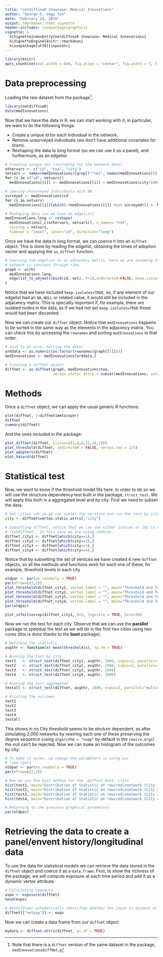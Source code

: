 ```yaml
---
title: "netdiffuseR showcase: Medical Innovations"
author: "George G. Vega Yon"
date: "February 24, 2016"
output: rmarkdown::html_vignette
header-includes: \usepackage{graphicx}
vignette: >
  %\VignetteIndexEntry{netdiffuseR showcase: Medical Innovations}
  %\VignetteEngine{knitr::rmarkdown}
  %\usepackage[utf8]{inputenc}
---
```


```r
library(knitr)
opts_chunk$set(out.width = 600, fig.align = "center", fig.width = 7, fig.height = 7) 
```

# Data preprocessing

Loading the raw dataset from the package[^diffnetdata].

[^diffnetdata]: Note that there is a `diffnet` version of the same dataset in the package, `medInnovationsDiffNet`.

```r
library(netdiffuseR)
data(medInnovations)
```

Now that we have the data in R, we can start working with it, in particular, we want to do the following things:

- Create a unique id for each individual in the network.
- Remove unsurveyed individuals (we don't have additional covariates for them).
- Reshaping the data to long format (so we can use it as a panel), and furthermore, as an edgelist.

```r
# Creating unique ids (including for the network data)
othervars <- c("id", "toa", "city")
netvars <- names(medInnovations)[grepl("^net", names(medInnovations))]
for (i in c("id", netvars))
  medInnovations[[i]] <- medInnovations[[i]] + medInnovations$city*1000

# Leaving unsurveyed individuals with NA
surveyed <- medInnovations$id
for (i in netvars)
  medInnovations[[i]][which(!(medInnovations[[i]] %in% surveyed))] <- NA

# Reshaping data (so we have an edgelist)
medInnovations.long <- reshape(
  medInnovations[,c(othervars, netvars)], v.names= "net",
  varying = netvars,
  timevar = "level", idvar="id", direction="long")
```


Once we have the data in long format, we can coerce it into an `diffnet` object. This is done by reading the edgelist, obtaining the times of adoption vector and applying the `as_diffnet` function.

```r
# Coersing the edgelist to an adjacency matrix. Here we are assuming that the
# network is constant through time.
graph <- with(
  medInnovations.long,
  edgelist_to_adjmat(cbind(id, net), t=18,undirected=FALSE, keep.isolates = TRUE)
)
```

Notice that we have included `keep.isolates=TRUE`, so, if any element of our edgelist had an `NA`, `NULL` or related value, it would still be included in the adjacency matrix. This is specially important if, for example, there are isolated nodes in the data, as if we had not set `keep.isolates=TRUE` those would had been discarded.

Now we can create our `diffnet` object. Notice that `medInnovations` happens to be sorted in the same way as the elements in the adjacency matrix. You can check this by accessing the `rownames` and sorting `medInnovations` in that order.

```r
# Just to be sure. Sorting the data!
orddata <- as.numeric(as.factor(rownames(graph[[1]])))
medInnovations <- medInnovations[orddata,]

# Creating a diffnet object
diffnet <- as_diffnet(graph, medInnovations$toa, 
                      vertex.static.attrs = subset(medInnovations, select=c(-id, -toa)))
```

# Methods

Once a `diffnet` object, we can apply the usual generic R functions:

```r
plot(diffnet, t=diffnet$meta$nper)
diffnet
summary(diffnet)
```

And the ones included in the package:

```r
plot_diffnet(diffnet, slices=c(1,4,8,12,16,18))
plot_threshold(diffnet, undirected = FALSE, vertex.cex = 1/5)
plot_adopters(diffnet)
plot_hazard(diffnet)
```

# Statistical test

Now, we want to know if the threshold model fits here. In order to do so we will use the structure dependency test built in the package, `struct_test`. We will apply this both in a aggregated level and by city. First we need to subset the data:

```r
# Get cities ids so we can subset the vertices and run the test by city.
city <- diffnet$vertex.static.attrs[,"city"]

# Subsetting diffnet, notice that we can use either indices or ids to create a
# "subdiffnet". In this case we are using indices.
diffnet_city1 <- diffnet[which(city==1),]
diffnet_city2 <- diffnet[which(city==2),]
diffnet_city3 <- diffnet[which(city==3),]
diffnet_city4 <- diffnet[which(city==4),]
```

Notice that by subsetting the set of vertices we have created 4 new `diffnet` objects, so all the methods and functions work for each one of these, for example, threshold levels in each city

```r
oldpar <- par(no.readonly = TRUE)
par(mfrow=c(2,2))
plot_threshold(diffnet_city1, vertex.label = "", main="Threshold and ToA\nin City 1")
plot_threshold(diffnet_city2, vertex.label = "", main="Threshold and ToA\nin City 2")
plot_threshold(diffnet_city3, vertex.label = "", main="Threshold and ToA\nin City 3")
plot_threshold(diffnet_city4, vertex.label = "", main="Threshold and ToA\nin City 4")
par(oldpar)
```

```r
plot_infectsuscep(diffnet_city1, K=5, logscale = TRUE, bins=30)
```


Now we run the test for each city. Observe that we can use the __parallel__ package to speedup the test as we will do in the first two cities using two cores (this is done thanks to the __boot__ package).

```r
# Defining the statistic
avgthr <- function(x) mean(threshold(x), na.rm = TRUE)

# Running the test by city
test1   <- struct_test(diffnet_city1, avgthr, 2000, ncpus=2, parallel="multicore")
test2   <- struct_test(diffnet_city2, avgthr, 2000, ncpus=2, parallel="multicore")
test3   <- struct_test(diffnet_city3, avgthr, 2000)
test4   <- struct_test(diffnet_city4, avgthr, 2000)

# Running the test aggregated
testall <- struct_test(diffnet, avgthr, 2000, ncpus=2, parallel="multicore")

# Printing the outcomes
test1
test2
test3
test4
testall
```

This shows in no City threshold seems to be struture dependent, as after simulating 2,000 networks by rewiring each one of these preserving the degree sequence (using `algorithm = "swap"` by default in the `rewire.args`) the null can't be rejected. Now we can make an histogram of the outcomes by city:

```r
# To make it nicer, we change the parameters in using par
# (see ?par)
oldpar <- par(no.readonly = TRUE)
par(mfrow=c(2,2))

# Now we use the hist method for the -diffnet_boot- class
hist(test1, main="Distribution of Statistic on rewired\nnetwork (City 1)")
hist(test2, main="Distribution of Statistic on rewired\nnetwork (City 2)")
hist(test3, main="Distribution of Statistic on rewired\nnetwork (City 3)")
hist(test4, main="Distribution of Statistic on rewired\nnetwork (City 4)")

# Returning to the previous graphical parameters
par(oldpar)
```

# Retrieving the data to create a panel/envent history/longitudinal data

To use the data for statistical models we can retrieve the data stored in the `diffnet` object and coerce it as a `data.frame`. First, to show the richness of the package, we will compute exposure at each time period and add it as a dynamic vertex attribute.

```r
# Calculating exposure
expo <- exposure(diffnet)
head(expo)

# Netdiffuser automatically identifies whether the input is dynamic or not.
diffnet[["netexp"]] <- expo
```

Now we can create a data frame from our `diffnet` object

```r
mydata <- diffnet.attrs(diffnet, as.df = TRUE)
```

